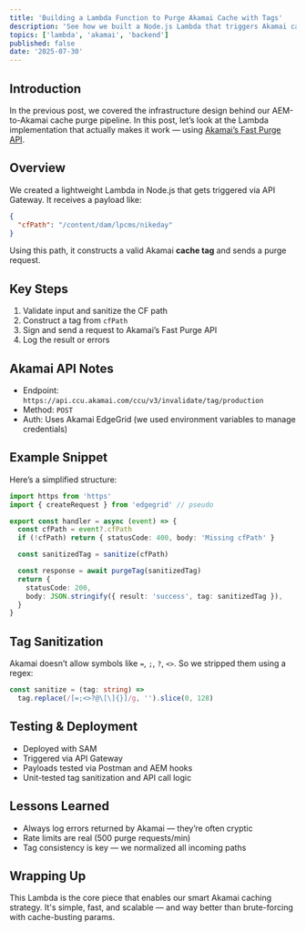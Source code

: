```yaml
---
title: 'Building a Lambda Function to Purge Akamai Cache with Tags'
description: 'See how we built a Node.js Lambda that triggers Akamai cache invalidation using content fragment paths from AEM. Includes implementation details and pitfalls.'
topics: ['lambda', 'akamai', 'backend']
published: false
date: '2025-07-30'
---
```


## Introduction

In the previous post, we covered the infrastructure design behind our AEM-to-Akamai cache purge pipeline. In this post, let’s look at the Lambda implementation that actually makes it work — using [Akamai’s Fast Purge API](https://techdocs.akamai.com/purge-cache/reference/api).

## Overview

We created a lightweight Lambda in Node.js that gets triggered via API Gateway. It receives a payload like:

```json
{
  "cfPath": "/content/dam/lpcms/nikeday"
}
```

Using this path, it constructs a valid Akamai **cache tag** and sends a purge request.

## Key Steps

1. Validate input and sanitize the CF path
2. Construct a tag from `cfPath`
3. Sign and send a request to Akamai’s Fast Purge API
4. Log the result or errors

## Akamai API Notes

- Endpoint: `https://api.ccu.akamai.com/ccu/v3/invalidate/tag/production`
- Method: `POST`
- Auth: Uses Akamai EdgeGrid (we used environment variables to manage credentials)

## Example Snippet

Here’s a simplified structure:

```ts
import https from 'https'
import { createRequest } from 'edgegrid' // pseudo

export const handler = async (event) => {
  const cfPath = event?.cfPath
  if (!cfPath) return { statusCode: 400, body: 'Missing cfPath' }

  const sanitizedTag = sanitize(cfPath)

  const response = await purgeTag(sanitizedTag)
  return {
    statusCode: 200,
    body: JSON.stringify({ result: 'success', tag: sanitizedTag }),
  }
}
```

## Tag Sanitization

Akamai doesn’t allow symbols like `=`, `;`, `?`, `<>`. So we stripped them using a regex:

```ts
const sanitize = (tag: string) =>
  tag.replace(/[=;<>?@\[\]{}]/g, '').slice(0, 128)
```

## Testing & Deployment

- Deployed with SAM
- Triggered via API Gateway
- Payloads tested via Postman and AEM hooks
- Unit-tested tag sanitization and API call logic

## Lessons Learned

- Always log errors returned by Akamai — they’re often cryptic
- Rate limits are real (500 purge requests/min)
- Tag consistency is key — we normalized all incoming paths

## Wrapping Up

This Lambda is the core piece that enables our smart Akamai caching strategy. It's simple, fast, and scalable — and way better than brute-forcing with cache-busting params.
